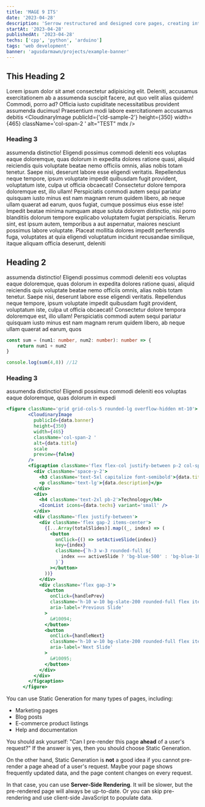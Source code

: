 ```yaml
---
title: 'MAGE 9 ITS'
date: '2023-04-28'
description: 'Serrow restructured and designed core pages, creating interactive elements that put users designed core pages, creating interactive'
startAt: '2023-04-28'
publishedAt: '2023-04-28'
techs: ['cpp', 'python', 'arduino']
tags: 'web development'
banner: 'agusdarmawn/projects/example-banner'
---
```



## This Heading 2
Lorem ipsum dolor sit amet consectetur adipisicing elit. Deleniti, accusamus exercitationem ab a assumenda suscipit facere, aut quo velit alias quidem! Commodi, porro ad? Officia iusto cupiditate necessitatibus provident assumenda ducimus! Praesentium modi labore exercitationem accusamus debitis
 <CloudinaryImage
    publicId={'cld-sample-2'}
    height={350}
    width={465}
    className='col-span-2 '
    alt="TEST"
    mdx
/>
### Heading 3
assumenda distinctio! Eligendi possimus commodi deleniti eos voluptas eaque doloremque, quas dolorum in expedita dolores ratione quasi, aliquid reiciendis quis voluptate beatae nemo officiis omnis, alias nobis totam tenetur. Saepe nisi, deserunt labore esse eligendi veritatis. Repellendus neque tempore, ipsum voluptate impedit quibusdam fugit provident, voluptatum iste, culpa ut officia obcaecati! Consectetur dolore tempora doloremque est, illo ullam! Perspiciatis commodi autem sequi pariatur quisquam iusto minus est nam magnam rerum quidem libero, ab neque ullam quaerat ad earum, quos fugiat, cumque possimus eius esse iste! Impedit beatae minima numquam atque soluta dolorem distinctio, nisi porro blanditiis dolorum tempore explicabo voluptatem fugiat perspiciatis. Rerum sint, est ipsum autem, temporibus a aut aspernatur, maiores nesciunt possimus labore voluptate. Placeat mollitia dolores impedit perferendis fuga, voluptates at quia eligendi voluptatum incidunt recusandae similique, itaque aliquam officia deserunt, deleniti 

## Heading 2
assumenda distinctio! Eligendi possimus commodi deleniti eos voluptas eaque doloremque, quas dolorum in expedita dolores ratione quasi, aliquid reiciendis quis voluptate beatae nemo officiis omnis, alias nobis totam tenetur. Saepe nisi, deserunt labore esse eligendi veritatis. Repellendus neque tempore, ipsum voluptate impedit quibusdam fugit provident, voluptatum iste, culpa ut officia obcaecati! Consectetur dolore tempora doloremque est, illo ullam! Perspiciatis commodi autem sequi pariatur quisquam iusto minus est nam magnam rerum quidem libero, ab neque ullam quaerat ad earum, quos 

```ts
const sum = (num1: number, num2: number): number => {
    return num1 + num2
}

console.log(sum(4,8)) //12
```


### Heading 3
assumenda distinctio! Eligendi possimus commodi deleniti eos voluptas eaque doloremque, quas dolorum in expedi

```jsx
<figure className='grid grid-cols-5 rounded-lg overflow-hidden mt-10'>
        <CloudinaryImage
          publicId={data.banner}
          height={350}
          width={465}
          className='col-span-2 '
          alt={data.title}
          scale
          preview={false}
        />
        <figcaption className='flex flex-col justify-between p-2 col-span-3 pl-16'>
          <div className='space-y-2'>
            <h3 className='text-5xl capitalize font-semibold'>{data.title}</h3>
            <p className='text-lg'>{data.description}</p>
          </div>
          <div>
            <h4 className='text-2xl pb-2'>Technology</h4>
            <IconList icons={data.techs} variant='small' />
          </div>
          <div className='flex justify-between'>
            <div className='flex gap-2 items-center'>
              {[...Array(totalSlides)].map((_, index) => (
                <button
                  onClick={() => setActiveSlide(index)}
                  key={index}
                  className={`h-3 w-3 rounded-full ${
                    index === activeSlide ? 'bg-blue-500' : 'bg-blue-100'
                  }`}
                ></button>
              ))}
            </div>
            <div className='flex gap-3'>
              <button
                onClick={handlePrev}
                className='h-10 w-10 bg-slate-200 rounded-full flex items-center justify-center text-black'
                aria-label='Previous Slide'
              >
                &#10094;
              </button>
              <button
                onClick={handleNext}
                className='h-10 w-10 bg-slate-200 rounded-full flex items-center justify-center text-black'
                aria-label='Next Slide'
              >
                &#10095;
              </button>
            </div>
          </div>
        </figcaption>
      </figure>
```

You can use Static Generation for many types of pages, including:

- Marketing pages
- Blog posts
- E-commerce product listings
- Help and documentation

You should ask yourself: "Can I pre-render this page **ahead** of a user's request?" If the answer is yes, then you should choose Static Generation.

On the other hand, Static Generation is **not** a good idea if you cannot pre-render a page ahead of a user's request. Maybe your page shows frequently updated data, and the page content changes on every request.

In that case, you can use **Server-Side Rendering**. It will be slower, but the pre-rendered page will always be up-to-date. Or you can skip pre-rendering and use client-side JavaScript to populate data.
